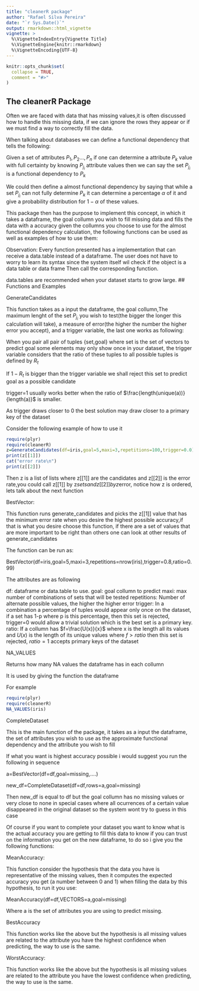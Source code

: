 ```yaml
---
title: "cleanerR package"
author: "Rafael Silva Pereira"
date: "`r Sys.Date()`"
output: rmarkdown::html_vignette
vignette: >
  %\VignetteIndexEntry{Vignette Title}
  %\VignetteEngine{knitr::rmarkdown}
  %\VignetteEncoding{UTF-8}
---
```


```r
knitr::opts_chunk$set(
  collapse = TRUE,
  comment = "#>"
)
```


## The cleanerR Package

Often we are faced with data that has missing values,it is often discussed how to handle this missing data, if we can ignore the rows they appear or if we must find a way to correctly fill the data.



When talking about databases we can define a functional dependency that tells the following:



Given a set of attributes ${P_1,P_2...,P_n}$ if one can determine a attribute $P_k$ value with full certainty by knowing $P_{j_i}$ attribute values then we can say the set $P_{j_i}$ is a functional dependency to $P_k$



We could then define a almost functional dependency by saying that while a set $P_{j_i}$ can not fully determine $P_k$ it can determine a percentage $\alpha$ of it and give a probability distribution for $1-\alpha$ of these values.



This package then has the purpose to implement this concept, in which it takes a dataframe, the goal collumn you wish to fill missing data and fills the data with a accuracy given the collumns you choose to use for the almost functional dependency calculation, the following functions can be used as well as examples of how to use them: 

Observation: Every function presented has a implementation that can receive a data.table instead of a dataframe.
The user does not have to worry to learn its syntax since the system itself wil check if the object is a data table or data frame
Then call the corresponding function.

data.tables are recommended when your dataset starts to grow large.
## Functions and Examples

GenerateCandidates



This function takes as a input the dataframe, the goal collumn,The maximum lenght of the set $P_{j_i}$ you wish to test(the bigger the longer this calculation will take), a measure of error(the higher the number the higher error you accept), and a trigger variable, the last one works as following:


When you pair all pair of tuples {set,goal} where set is the set of vectors to predict goal some elements may only show once in your dataset, the trigger variable considers that the ratio of these tuples to all possible tuples is defined by $R_t$

If $1-R_t$ is bigger than the trigger variable we shall reject this set to predict goal as a possible candidate



trigger=1 usually works better when the ratio of $\frac{length(unique(a))}{length(a)}$ is smaller.

As trigger draws closer to 0 the best solution may draw closer to a primary key of the dataset



Consider the following example of how to use it
```r
require(plyr)
require(cleanerR)
z=GenerateCandidates(df=iris,goal=5,maxi=3,repetitions=100,trigger=0.0)
print(z[[1]])
cat("error rate\n")
print(z[[2]])
```
Then z is a list of lists where z[[1]] are the candidates and z[[2]] is the error rate,you could call z[[1]] by z$sets and z[[2]] by z$error, notice how z is ordered, lets talk about the next function



BestVector:




This function runs generate_candidates and picks the z[[1]] value that has the minimum error rate when you desire the highest possible accuracy,if that is what you desire choose this function, if there are a set of values that are more important to be right than others one can look at other results of generate_candidates

The function can be run as:

BestVector(df=iris,goal=5,maxi=3,repetitions=nrow(iris),trigger=0.8,ratio=0.99)

The attributes are as following

df: dataframe or data.table to use.
goal: goal collumn to predict
maxi: max number of combinations of sets that will be tested
repetitions: Number of alternate possible values, the higher the higher error
trigger: In a combination a percentage of tuples would appear only once on the dataset, if a set has 1-p
where p is this percentage, then this set is rejected, trigger=0 would allow a trivial solution which is the best set is a primary key.
ratio: If a collumn has $f=\frac{U(x)}{x}$ where x is the length all its values and $U(x)$ is the length of its unique values
 where $f>ratio$ then this set is rejected, $ratio=1$ accepts primary keys of the dataset



NA_VALUES



Returns how many NA values the dataframe has in each collumn



It is used by giving the function the dataframe 

For example

```r
require(plyr)
require(cleanerR)
NA_VALUES(iris)
```



CompleteDataset



This is the main function of the package, it takes as a input the dataframe, the set of attributes you wish to use as the approximate functional dependency and the attribute you wish to fill



If what you want is highest accuracy possible i would suggest you run the following in sequence



a=BestVector(df=df,goal=missing,....)



new_df=CompleteDataset(df=df,rows=a,goal=missing)



Then new_df is equal to df but the goal collumn has no missing values or very close to none in special cases where all ocurrences of a certain value disappeared in the original dataset so the system wont try to guess in this case



Of course if you want to complete your dataset you want to know what is the actual accuracy you are getting to fill this data to know if you can trust on the information you get on the new dataframe, to do so i give you the following functions:



MeanAccuracy:



This function consider the hypothesis that the data you have is representative of the missing values, then it computes the expected accuracy you get (a number between 0 and 1) when filling the data by this hypothesis, to run it you use:



MeanAccuracy(df=df,VECTORS=a,goal=missing)



Where a is the set of attributes you are using to predict missing.



BestAccuracy



This function works like the above but the hypothesis is all missing values are related to the attribute you have the highest confidence when predicting, the way to use is the same.



WorstAccuracy:



This function works like the above but the hypothesis is all missing values are related to the attribute you have the lowest confidence when predicting, the way to use is the same.


   
